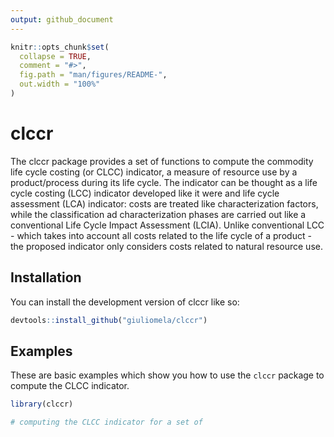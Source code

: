 ```yaml
---
output: github_document
---
```


<!-- README.md is generated from README.Rmd. Please edit that file -->

```r
knitr::opts_chunk$set(
  collapse = TRUE,
  comment = "#>",
  fig.path = "man/figures/README-",
  out.width = "100%"
)
```

# clccr

<!-- badges: start -->
<!-- badges: end -->

The clccr package provides a set of functions to compute the commodity life cycle costing (or CLCC) indicator, a measure of resource use by a product/process during its life cycle. The indicator can be thought as a life cycle costing (LCC) indicator developed like it were and life cycle assessment (LCA) indicator: costs are treated like characterization factors, while the classification ad characterization phases are carried out like a conventional Life Cycle Impact Assessment (LCIA). Unlike conventional LCC - which takes into account all costs related to the life cycle of a product - the proposed indicator only considers costs related to natural resource use.

## Installation

You can install the development version of clccr like so:

``` r
devtools::install_github("giuliomela/clccr")
```

## Examples

These are basic examples which show you how to use the `clccr` package to compute the CLCC indicator.

```r
library(clccr)

# computing the CLCC indicator for a set of 


```

